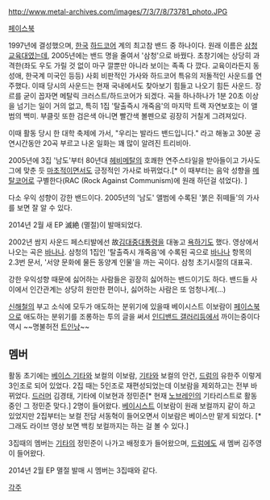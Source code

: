 http://www.metal-archives.com/images/7/3/7/8/73781_photo.JPG

[https://www.facebook.com/pages/%EC%82%BC%EC%B2%AD%EA%B5%90%EC%9C%A1%EB%8C%80-Samchung/403541043066327 페이스북]

1997년에 결성했으며, [[한국]] [[하드코어]] 계의 최고참 밴드 중 하나이다. 원래 이름은 [[삼청교육대]]였는데, 2005년에는 밴드 명을 줄여서 '삼청'으로 바꿨다. 초창기에는 상당히 과격한(좌도 우도 가릴 것 없이 마구 깔뿐만 아니라 보이는 족족 다 깠다. 교육이라든지 동성애, 한국계 미국인 등등) 사회 비판적인 가사와 하드코어 특유의 저돌적인 사운드를 연주했다. 이때 당시의 사운드는 현재 국내에서도 찾아보기 힘들고 나오기 힘든 사운드. 장르를 굳이 꼽자면 메탈릭 크러스트/하드코어가 되겠다. 곡들 하나하나가 1분 20초 이상을 넘기는 일이 거의 없고, 특히 1집 '탈출즉시 개죽음'의 마지막 트랙 자연보호는 이 앨범의 백미. 부클릿 또한 검은색 아니면 빨간색 볼펜으로 굉장히 거칠게 그려져있다.

이때 활동 당시 한 대학 축제에 가서, "우리는 발라드 밴드입니다." 라고 해놓고 30분 공연시간동안 20곡 부르고 나온 일화는 꽤 많이 알려진 트리비아.

2005년에 3집 '남도'부터 80년대 [[헤비메탈]]의 호쾌한 연주스타일을 받아들이고 가사도 그에 맞춘 듯 [[마초]]적이면서도 긍정적인 가사로 바뀌었다.[* 이 때부터는 음악 성향을 [[메탈코어]]로 구별한다(RAC (Rock Against Communism)에 원래 하던걸 섞었다). ]

다소 우익 성향이 강한 밴드이다. 2005년의 '남도' 앨범에 수록된 '붉은 쥐떼들'의 가사를 보면 잘 알 수 있다.

2014년 2월 새 EP 滅絶 (멸절)이 발매되었다.

{{{#!html
<object width="480" height="385"><param name="movie" value="http://www.youtube.com/v/D2GQio-Qai0?fs=1&amp;hl=ko_KR"></param><param name="allowFullScreen" value="true"></param><param name="allowscriptaccess" value="always"></param><embed src="http://www.youtube.com/v/D2GQio-Qai0?fs=1&amp;hl=ko_KR" type="application/x-shockwave-flash" allowscriptaccess="always" allowfullscreen="true" width="480"height="385"></embed></object>
}}}

2002년 쌈지 사운드 페스티발에선 故[[김대중]][[대통령]]을 대놓고 [[욕]]하기도 했다. 영상에서 나오는 곡은 [[바나나]]. 삼청의 1집인 '탈출즉시 개죽음'에 수록된 곡으로 [[바나나]] 항목의 2.3번 문서, '서양 문화에 물든 동양계 인물'을 까는 곡이다. 삼청 초기시절의 대표곡.

강한 우익성향 때문에 싫어하는 사람들은 굉장히 싫어하는 밴드이기도 하다. 밴드들 사이에서 인간관계는 상당히 원만한 편이나, 싫어하는 사람은 또 엄청나게(...)

[[신해철]]의 부고 소식에 모두가 애도하는 분위기에 있을때 베이시스트 이보람이 [[페이스북]]으로 애도하는 분위기를 조롱하는 투의 글을 써서 [[인디밴드 갤러리]]등에서 까이는중이다 역시 ~~명불허전 [[트인낭]]~~

== 멤버 ==

활동 초기에는 [[베이스 기타]]와 보컬의 이보람, [[일렉 기타|기타]]와 보컬의 안건, [[드럼]]의 유한주 이렇게 3인조로 되어 있었다. 2집 때는 5인조로 재편성되었는데 이보람을 제외하고는 전부 바뀌었다. [[드러머]] 김경태, 기타에 이보현과 정민준[* 현재 [[노브레인]]의 기타리스트로 활동중인 그 정민준 맞다.] 2명이 들어왔다. [[베이시스트]] 이보람이 원래 보컬까지 같이 하고 있었지만 2집부터는 보컬 전담 서동혁이 들어오면서 이보람은 베이스만 맡게 되었다. [* 그래도 라이브 영상 보면 백킹 보컬까지는 하는 걸 볼 수 있다.]

3집때의 멤버는 [[일렉 기타|기타]]의 정민준이 나가고 배정호가 들어왔으며, [[드럼]]에도 새 멤버 김주영이 들어왔다.

2014년 2월 EP 멸절 발매 시 멤버는 3집때와 같다.

[[각주]]
